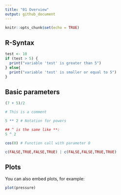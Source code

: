 ```yaml
---
title: "01 Overview"
output: github_document
---
```


```r
knitr::opts_chunk$set(echo = TRUE)
```

## R-Syntax


```r
test <- 10
if (test > 5) {
  print("variable 'test' is greater than 5")
} else{
  print("variable 'test' is smaller or equal to 5")
}
```

## Basic parameters

```r
(7 + 5)/2

# This is a comment

5 ** 2 # Notation for powers

## ^ is the same like **:
5 ^ 2

cos(0) # Function call with parameter 0

c(FALSE,TRUE,FALSE,TRUE) | c(FALSE,FALSE,TRUE,TRUE)

```


## Plots

You can also embed plots, for example:

```r
plot(pressure)
```
